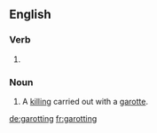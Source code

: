 ==English==

===Verb===
{{head|en}}

# {{present participle of|garotte}}

===Noun===
{{en-noun}}

# A [[killing]] carried out with a [[garotte]].

[[de:garotting]]
[[fr:garotting]]